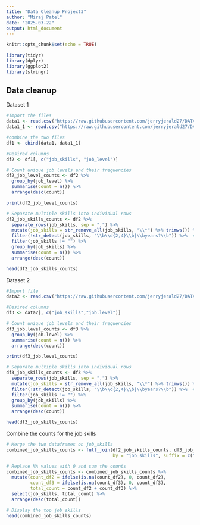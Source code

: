 ---
title: "Data Cleanup Project3"
author: "Miraj Patel"
date: "2025-03-22"
output: html_document
---

```{r setup, include=FALSE}
knitr::opts_chunk$set(echo = TRUE)
```

```{r load library}
library(tidyr)
library(dplyr)
library(ggplot2)
library(stringr)
```

## Data cleanup

Dataset 1

```{r}
#Import the files
data1 <- read.csv("https://raw.githubusercontent.com/jerryjerald27/DATA607_Project3/refs/heads/main/job_postings.csv")
data1_1 <- read.csv("https://raw.githubusercontent.com/jerryjerald27/DATA607_Project3/refs/heads/main/job_skills.csv")

#combine the two files
df1 <- cbind(data1, data1_1)

#Desired columns
df2 <- df1[, c("job_skills", "job_level")]

# Count unique job levels and their frequencies
df2_job_level_counts <- df2 %>%
  group_by(job_level) %>%
  summarise(count = n()) %>%
  arrange(desc(count))

print(df2_job_level_counts)

# Separate multiple skills into individual rows
df2_job_skills_counts <- df2 %>%
  separate_rows(job_skills, sep = ",") %>% 
  mutate(job_skills = str_remove_all(job_skills, "\\*") %>% trimws()) %>%  # Remove "*"
  filter(!str_detect(job_skills, "\\b\\d{2,4}\\b|\\byears?\\b")) %>%  # Remove skills with years
  filter(job_skills != "") %>% 
  group_by(job_skills) %>%
  summarise(count = n()) %>%
  arrange(desc(count))

head(df2_job_skills_counts)
```

Dataset 2
```{r}
#Import file
data2 <- read.csv("https://raw.githubusercontent.com/jerryjerald27/DATA607_Project3/refs/heads/main/postings.csv")

#Desired columns
df3 <- data2[, c("job_skills","job.level")]

# Count unique job levels and their frequencies
df3_job.level_counts <- df3 %>%
  group_by(job.level) %>%
  summarise(count = n()) %>%
  arrange(desc(count))

print(df3_job.level_counts)

# Separate multiple skills into individual rows
df3_job_skills_counts <- df3 %>%
  separate_rows(job_skills, sep = ",") %>% 
  mutate(job_skills = str_remove_all(job_skills, "\\*") %>% trimws()) %>%  # Remove "*"
  filter(!str_detect(job_skills, "\\b\\d{2,4}\\b|\\byears?\\b")) %>%  # Remove skills with years
  filter(job_skills != "") %>% 
  group_by(job_skills) %>%
  summarise(count = n()) %>%
  arrange(desc(count))

head(df3_job_skills_counts)

```

Combine the counts for the job skills

```{r}
# Merge the two dataframes on job_skills
combined_job_skills_counts <- full_join(df2_job_skills_counts, df3_job_skills_counts, 
                                        by = "job_skills", suffix = c("_df2", "_df3"))

# Replace NA values with 0 and sum the counts
combined_job_skills_counts <- combined_job_skills_counts %>%
  mutate(count_df2 = ifelse(is.na(count_df2), 0, count_df2),
         count_df3 = ifelse(is.na(count_df3), 0, count_df3),
         total_count = count_df2 + count_df3) %>%
  select(job_skills, total_count) %>%
  arrange(desc(total_count))

# Display the top job skills
head(combined_job_skills_counts)

```

